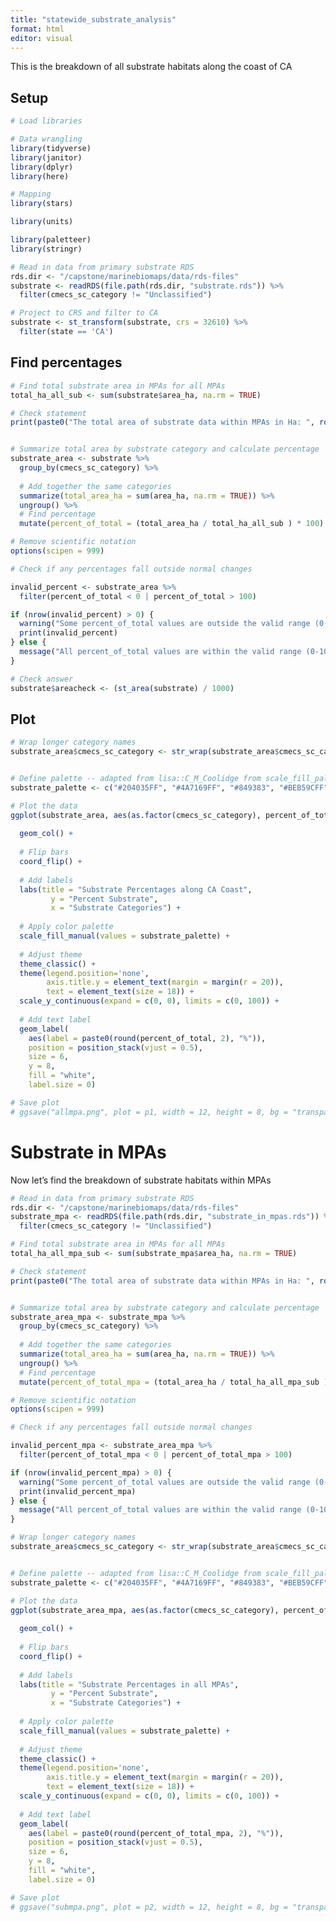 ```yaml
---
title: "statewide_substrate_analysis"
format: html
editor: visual
---
```


This is the breakdown of all substrate habitats along the coast of CA

## Setup

```r
# Load libraries

# Data wrangling
library(tidyverse)
library(janitor)
library(dplyr)
library(here)

# Mapping
library(stars)

library(units)

library(paletteer)
library(stringr)
```

```r
# Read in data from primary substrate RDS
rds.dir <- "/capstone/marinebiomaps/data/rds-files"
substrate <- readRDS(file.path(rds.dir, "substrate.rds")) %>% 
  filter(cmecs_sc_category != "Unclassified")

# Project to CRS and filter to CA
substrate <- st_transform(substrate, crs = 32610) %>%
  filter(state == 'CA')
```

## Find percentages

```r
# Find total substrate area in MPAs for all MPAs
total_ha_all_sub <- sum(substrate$area_ha, na.rm = TRUE)

# Check statement
print(paste0("The total area of substrate data within MPAs in Ha: ", round(total_ha_all_sub)))


# Summarize total area by substrate category and calculate percentage
substrate_area <- substrate %>% 
  group_by(cmecs_sc_category) %>% 
  
  # Add together the same categories
  summarize(total_area_ha = sum(area_ha, na.rm = TRUE)) %>% 
  ungroup() %>% 
  # Find percentage
  mutate(percent_of_total = (total_area_ha / total_ha_all_sub ) * 100)

# Remove scientific notation
options(scipen = 999)
```

```r
# Check if any percentages fall outside normal changes

invalid_percent <- substrate_area %>%
  filter(percent_of_total < 0 | percent_of_total > 100)

if (nrow(invalid_percent) > 0) {
  warning("Some percent_of_total values are outside the valid range (0-100). Check the following rows:")
  print(invalid_percent)
} else {
  message("All percent_of_total values are within the valid range (0-100).")
}

```

```r
# Check answer
substrate$areacheck <- (st_area(substrate) / 1000)
```

## Plot

```r
# Wrap longer category names
substrate_area$cmecs_sc_category <- str_wrap(substrate_area$cmecs_sc_category, width = 20)


# Define palette -- adapted from lisa::C_M_Coolidge from scale_fill_paletteer
substrate_palette <- c("#204035FF", "#4A7169FF", "#849383", "#BEB59CFF", "#998467", "#735231FF", "#49271BFF")

# Plot the data
ggplot(substrate_area, aes(as.factor(cmecs_sc_category), percent_of_total, fill = cmecs_sc_category)) +
  
  geom_col() +
  
  # Flip bars
  coord_flip() +
  
  # Add labels
  labs(title = "Substrate Percentages along CA Coast",
         y = "Percent Substrate",
         x = "Substrate Categories") +
  
  # Apply color palette
  scale_fill_manual(values = substrate_palette) +
  
  # Adjust theme
  theme_classic() +
  theme(legend.position='none',
        axis.title.y = element_text(margin = margin(r = 20)),
        text = element_text(size = 18)) +
  scale_y_continuous(expand = c(0, 0), limits = c(0, 100)) +
  
  # Add text label
  geom_label(
    aes(label = paste0(round(percent_of_total, 2), "%")), 
    position = position_stack(vjust = 0.5), 
    size = 6,
    y = 8,
    fill = "white",
    label.size = 0)
```

```r
# Save plot
# ggsave("allmpa.png", plot = p1, width = 12, height = 8, bg = "transparent")
```

# Substrate in MPAs

Now let's find the breakdown of substrate habitats within MPAs

```r
# Read in data from primary substrate RDS
rds.dir <- "/capstone/marinebiomaps/data/rds-files"
substrate_mpa <- readRDS(file.path(rds.dir, "substrate_in_mpas.rds")) %>% st_drop_geometry() %>%
  filter(cmecs_sc_category != "Unclassified")
```

```r
# Find total substrate area in MPAs for all MPAs
total_ha_all_mpa_sub <- sum(substrate_mpa$area_ha, na.rm = TRUE)

# Check statement
print(paste0("The total area of substrate data within MPAs in Ha: ", round(total_ha_all_mpa_sub)))


# Summarize total area by substrate category and calculate percentage
substrate_area_mpa <- substrate_mpa %>% 
  group_by(cmecs_sc_category) %>% 
  
  # Add together the same categories
  summarize(total_area_ha = sum(area_ha, na.rm = TRUE)) %>% 
  ungroup() %>% 
  # Find percentage
  mutate(percent_of_total_mpa = (total_area_ha / total_ha_all_mpa_sub ) * 100)

# Remove scientific notation
options(scipen = 999)
```

```r
# Check if any percentages fall outside normal changes

invalid_percent_mpa <- substrate_area_mpa %>%
  filter(percent_of_total_mpa < 0 | percent_of_total_mpa > 100)

if (nrow(invalid_percent_mpa) > 0) {
  warning("Some percent_of_total values are outside the valid range (0-100). Check the following rows:")
  print(invalid_percent_mpa)
} else {
  message("All percent_of_total values are within the valid range (0-100).")
}

```

```r
# Wrap longer category names
substrate_area$cmecs_sc_category <- str_wrap(substrate_area$cmecs_sc_category, width = 20)


# Define palette -- adapted from lisa::C_M_Coolidge from scale_fill_paletteer
substrate_palette <- c("#204035FF", "#4A7169FF", "#849383", "#BEB59CFF", "#998467", "#735231FF", "#49271BFF")

# Plot the data
ggplot(substrate_area_mpa, aes(as.factor(cmecs_sc_category), percent_of_total_mpa, fill = cmecs_sc_category)) +
  
  geom_col() +
  
  # Flip bars
  coord_flip() +
  
  # Add labels
  labs(title = "Substrate Percentages in all MPAs",
         y = "Percent Substrate",
         x = "Substrate Categories") +
  
  # Apply color palette
  scale_fill_manual(values = substrate_palette) +
  
  # Adjust theme
  theme_classic() +
  theme(legend.position='none',
        axis.title.y = element_text(margin = margin(r = 20)),
        text = element_text(size = 18)) +
  scale_y_continuous(expand = c(0, 0), limits = c(0, 100)) +
  
  # Add text label
  geom_label(
    aes(label = paste0(round(percent_of_total_mpa, 2), "%")), 
    position = position_stack(vjust = 0.5), 
    size = 6,
    y = 8,
    fill = "white",
    label.size = 0)
```

```r
# Save plot
# ggsave("submpa.png", plot = p2, width = 12, height = 8, bg = "transparent")
```
